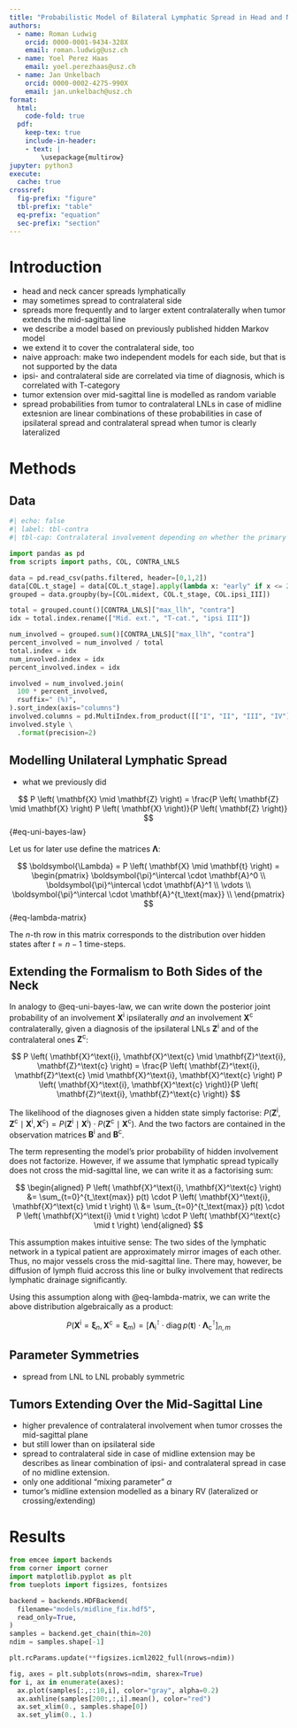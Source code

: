 ```yaml
---
title: "Probabilistic Model of Bilateral Lymphatic Spread in Head and Neck Cancer"
authors:
  - name: Roman Ludwig
    orcid: 0000-0001-9434-328X
    email: roman.ludwig@usz.ch
  - name: Yoel Perez Haas
    email: yoel.perezhaas@usz.ch
  - name: Jan Unkelbach
    orcid: 0000-0002-4275-990X
    email: jan.unkelbach@usz.ch
format:
  html:
    code-fold: true
  pdf:
    keep-tex: true
    include-in-header:
    - text: |
        \usepackage{multirow}
jupyter: python3
execute: 
  cache: true
crossref:
  fig-prefix: "figure"
  tbl-prefix: "table"
  eq-prefix: "equation"
  sec-prefix: "section"
---
```


# Introduction

- head and neck cancer spreads lymphatically
- may sometimes spread to contralateral side
- spreads more frequently and to larger extent contralaterally when tumor extends the mid-sagittal line
- we describe a model based on previously published hidden Markov model
- we extend it to cover the contralateral side, too
- naive approach: make two independent models for each side, but that is not supported by the data
- ipsi- and contralateral side are correlated via time of diagnosis, which is correlated with T-category
- tumor extension over mid-sagittal line is modelled as random variable
- spread probabilities from tumor to contralateral LNLs in case of midline extesnion are linear combinations of these probabilities in case of ipsilateral spread and contralateral spread when tumor is clearly lateralized


# Methods

## Data

```python
#| echo: false
#| label: tbl-contra
#| tbl-cap: Contralateral involvement depending on whether the primary tumor extends over the mid-sagittal line, the T-category, and whether the ipsilateral LNL III was involved or healthy.

import pandas as pd
from scripts import paths, COL, CONTRA_LNLS

data = pd.read_csv(paths.filtered, header=[0,1,2])
data[COL.t_stage] = data[COL.t_stage].apply(lambda x: "early" if x <= 2 else "late")
grouped = data.groupby(by=[COL.midext, COL.t_stage, COL.ipsi_III])

total = grouped.count()[CONTRA_LNLS]["max_llh", "contra"]
idx = total.index.rename(["Mid. ext.", "T-cat.", "ipsi III"])

num_involved = grouped.sum()[CONTRA_LNLS]["max_llh", "contra"]
percent_involved = num_involved / total
total.index = idx
num_involved.index = idx
percent_involved.index = idx

involved = num_involved.join(
  100 * percent_involved,
  rsuffix=" (%)",
).sort_index(axis="columns")
involved.columns = pd.MultiIndex.from_product([["I", "II", "III", "IV"], ["n", "%"]])
involved.style \
  .format(precision=2)
```


## Modelling Unilateral Lymphatic Spread

- what we previously did

$$
P \left( \mathbf{X} \mid \mathbf{Z} \right) = \frac{P \left( \mathbf{Z} \mid \mathbf{X} \right) P \left( \mathbf{X} \right)}{P \left( \mathbf{Z} \right)}
$$ {#eq-uni-bayes-law}

Let us for later use define the matrices $\boldsymbol{\Lambda}$:

$$
\boldsymbol{\Lambda} = P \left( \mathbf{X} \mid \mathbf{t} \right) = \begin{pmatrix}
\boldsymbol{\pi}^\intercal \cdot \mathbf{A}^0 \\
\boldsymbol{\pi}^\intercal \cdot \mathbf{A}^1 \\
\vdots \\
\boldsymbol{\pi}^\intercal \cdot \mathbf{A}^{t_\text{max}} \\
\end{pmatrix}
$$ {#eq-lambda-matrix}

The $n$-th row in this matrix corresponds to the distribution over hidden states after $t=n-1$ time-steps.


## Extending the Formalism to Both Sides of the Neck

In analogy to @eq-uni-bayes-law, we can write down the posterior joint probability of an involvement $\mathbf{X}^\text{i}$ ipsilaterally _and_ an involvement $\mathbf{X}^\text{c}$ contralaterally, given a diagnosis of the ipsilateral LNLs $\mathbf{Z}^\text{i}$ and of the contralateral ones $\mathbf{Z}^\text{c}$:

$$
P \left( \mathbf{X}^\text{i}, \mathbf{X}^\text{c} \mid \mathbf{Z}^\text{i}, \mathbf{Z}^\text{c} \right) = \frac{P \left( \mathbf{Z}^\text{i}, \mathbf{Z}^\text{c} \mid \mathbf{X}^\text{i}, \mathbf{X}^\text{c} \right) P \left( \mathbf{X}^\text{i}, \mathbf{X}^\text{c} \right)}{P \left( \mathbf{Z}^\text{i}, \mathbf{Z}^\text{c} \right)}
$$

The likelihood of the diagnoses given a hidden state simply factorise: $P \left( \mathbf{Z}^\text{i}, \mathbf{Z}^\text{c} \mid \mathbf{X}^\text{i}, \mathbf{X}^\text{c} \right) = P \left( \mathbf{Z}^\text{i} \mid \mathbf{X}^\text{i} \right) \cdot P \left( \mathbf{Z}^\text{c} \mid \mathbf{X}^\text{c} \right)$. And the two factors are contained in the observation matrices $\mathbf{B}^\text{i}$ and $\mathbf{B}^\text{c}$.

The term representing the model's prior probability of hidden involvement does not factorize. However, if we assume that lymphatic spread typically does not cross the mid-sagittal line, we can write it as a factorising sum:

$$
\begin{aligned}
P \left( \mathbf{X}^\text{i}, \mathbf{X}^\text{c} \right) &= \sum_{t=0}^{t_\text{max}} p(t) \cdot P \left( \mathbf{X}^\text{i}, \mathbf{X}^\text{c} \mid t \right) \\
&= \sum_{t=0}^{t_\text{max}} p(t) \cdot P \left( \mathbf{X}^\text{i} \mid t \right) \cdot P \left( \mathbf{X}^\text{c} \mid t \right)
\end{aligned}
$$

This assumption makes intuitive sense: The two sides of the lymphatic network in a typical patient are approximately mirror images of each other. Thus, no major vessels cross the mid-sagittal line. There may, however, be diffusion of lymph fluid accross this line or bulky involvement that redirects lymphatic drainage significantly.

Using this assumption along with @eq-lambda-matrix, we can write the above distribution algebraically as a product:

$$
P \left( \mathbf{X}^\text{i} = \boldsymbol{\xi}_n, \mathbf{X}^\text{c} = \boldsymbol{\xi}_m \right) = \left[ \boldsymbol{\Lambda}^\intercal_\text{i} \cdot \operatorname{diag} p(\mathbf{t}) \cdot \boldsymbol{\Lambda}^\intercal_\text{c} \right]_{n,m}
$$


## Parameter Symmetries

- spread from LNL to LNL probably symmetric


## Tumors Extending Over the Mid-Sagittal Line

- higher prevalence of contralateral involvement when tumor crosses the mid-sagittal plane
- but still lower than on ipsilateral side
- spread to contralateral side in case of midline extension may be describes as linear combination of ipsi- and contralateral spread in case of no midline extension.
- only one additional "mixing parameter" $\alpha$
- tumor's midline extension modelled as a binary RV (lateralized or crossing/extending)


# Results

```python
from emcee import backends
from corner import corner
import matplotlib.pyplot as plt
from tueplots import figsizes, fontsizes

backend = backends.HDFBackend(
  filename="models/midline_fix.hdf5",
  read_only=True,
)
samples = backend.get_chain(thin=20)
ndim = samples.shape[-1]

plt.rcParams.update(**figsizes.icml2022_full(nrows=ndim))

fig, axes = plt.subplots(nrows=ndim, sharex=True)
for i, ax in enumerate(axes):
  ax.plot(samples[:,::10,i], color="gray", alpha=0.2)
  ax.axhline(samples[200:,:,i].mean(), color="red")
  ax.set_xlim(0., samples.shape[0])
  ax.set_ylim(0., 1.)
```
